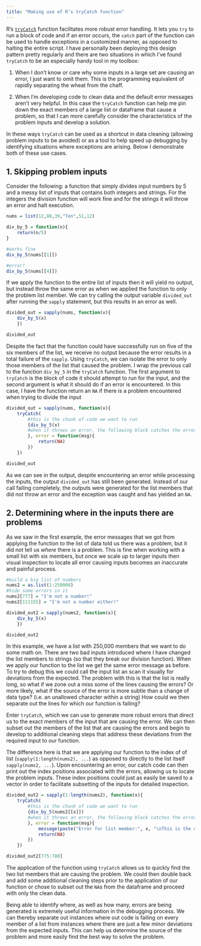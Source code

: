 ```yaml
---
title: "Making use of R’s tryCatch function"
---
```


R's [`tryCatch`](https://www.rdocumentation.org/packages/R.oo/versions/1.2.7/topics/trycatch) function facilitates more robust error handling. It lets you `try` to run a block of code and if an error occurs, the `catch` part of the function can be used to handle exceptions in a customized manner, as opposed to halting the entire script. I have personally been deploying this design pattern pretty regularly and there are two situations in which I've found `tryCatch` to be an especially handy tool in my toolbox:

1. When I don't know or care why some inputs in a large set are causing an error, I just want to omit them. This is the programming equivalent of rapidly separating the wheat from the chaff.

2. When I'm developing code to clean data and the default error messages aren't very helpful. In this case the `tryCatch` function can help me pin down the exact members of a large list or dataframe that cause a problem, so that I can more carefully consider the characteristics of the problem inputs and develop a solution. 

In these ways `tryCatch` can be used as a shortcut in data cleaning (allowing problem inputs to be avoided) or as a tool to help speed up debugging by identifying situations where exceptions are arising. Below I demonstrate both of these use cases.

## 1. Skipping problem inputs

Consider the following: a function that simply divides input numbers by 5 and a messy list of inputs that contains both integers and strings. For the integers the division function will work fine and for the strings it will throw an error and halt execution.

```r

nums = list(12,88,39,"Ten",51,12)

div_by_5 = function(n){
	return(n/5)
}

#works fine
div_by_5(nums[[1]])

#error!
div_by_5(nums[[4]])

```

If we apply the function to the entire list of inputs then it will yield no output, but instead throw the same error as when we applied the function to only the problem list member. We can try calling the output variable `divided_out` after running the `sapply` statement, but this results in an error as well. 

```r
divided_out = sapply(nums, function(x){
	div_by_5(x)
	})

divided_out
```
Despite the fact that the function could have successfully run on five of the six members of the list, we receive no output because the error results in a total failure of the `sapply`. Using `tryCatch`, we can isolate the error to only those members of the list that caused the problem. I wrap the previous call to the function `div_by_5` in the `tryCatch` function. The first argument to `tryCatch` is the block of code it should attempt to run for the input, and the second argument is what it should do if an error is encountered. In this case, I have the function return an `NA` if there is a problem encountered when trying to divide the input

```r

divided_out = sapply(nums, function(x){
	tryCatch(
		#this is the chunk of code we want to run
		{div_by_5(x)
		#when it throws an error, the following block catches the error
		}, error = function(msg){
			return(NA)
		})
	})

divided_out

```

As we can see in the output, despite encountering an error while processing the inputs, the output `divided_out` has still been generated. Instead of our call failing completely, the outputs were generated for the list members that did not throw an error and the exception was caught and has yielded an `NA`.

## 2. Determining where in the inputs there are problems

As we saw in the first example, the error messages that we got from applying the function to the list of data told us there was a problem, but it did not tell us *where* there is a problem. This is fine when working with a small list with six members, but once we scale up to larger inputs then visual inspection to locate all error causing inputs becomes an inaccurate and painful process. 

```r
#build a big list of numbers
nums2 = as.list(1:250000) 
#hide some errors in it
nums2[777] = "I'm not a number!"
nums2[111155] = "I'm not a number either!"

divided_out2 = sapply(nums2, function(x){
	div_by_5(x)
	})

divided_out2
```

In this example, we have a list with 250,000 members that we want to do some math on. There are two bad inputs introduced where I have changed the list members to strings (so that they break our division function). When we apply our function to the list we get the same error message as before. To try to debug this we could call the input list an scan it visually for deviations from the expected. The problem with this is that the list is really long, so what if we zone out a miss some of the lines causing the errors? Or more likely, what if the source of the error is more subtle than a change of data type? (i.e. an unallowed character within a string) How could we then separate out the lines for which our function is failing? 

Enter `tryCatch`, which we can use to generate more robust errors that direct us to the exact members of the input that are causing the error. We can then subset out the members of the list that are causing the errors and begin to develop to additional cleaning steps that address these deviations from the required input to our function.

The difference here is that we are applying our function to the index of of list (`sapply(1:length(nums2), ...`) as opposed to directly to the list itself `sapply(nums2, ...`). Upon encountering an error, our catch code can then print out the index positions associated with the errors, allowing us to locate the problem inputs. These index positions could just as easily be saved to a vector in order to facilitate subsetting of the inputs for detailed inspection.

```r
divided_out2 = sapply(1:length(nums2), function(x){
	tryCatch(
		#this is the chunk of code we want to run
		{div_by_5(nums2[[x]])
		#when it throws an error, the following block catches the error
		}, error = function(msg){
			message(paste("Error for list member:", x, "\nThis is the data at that position:", nums2[x]))
			return(NA)
		})
	})

divided_out2[775:780]
```

The application of the function using `tryCatch` allows us to quickly find the two list members that are causing the problem. We could then double back and add some additional cleaning steps prior to the application of our function or chose to subset out the `NA`s from the dataframe and proceed with only the clean data.

Being able to identify where, as well as how many, errors are being generated is extremely useful information in the debugging process. We can thereby separate out instances where out code is failing on every member of a list from instances where there are just a few minor deviations from the expected inputs. This can help us determine the source of the problem and more easily find the best way to solve the problem.
